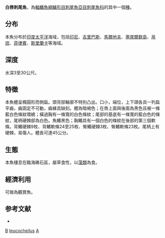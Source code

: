 {{Speciesbox
| genus = Acanthurus
| species = leucocheilus
| image = AcanthurusleucocheilusTulambenBali(14).jpg
| status = LC
| status_system = IUCN3.1
| authority = [[Herre|Herre]], 1927
| synonyms = *''Acanthurus leuocheilus''<br /><small>Herre, 1927</small>
*''Acanthurus leuococheilus''<br /><small>Herre, 1927</small>
}}
'''白唇刺尾魚'''，為[[輻鰭魚綱|輻鰭魚綱]][[鱸形目|鱸形目]][[刺尾魚亞目|刺尾魚亞目]][[刺尾魚科|刺尾魚科]]的其中一個[[種|種]]。

==分布==
本魚分布於[[印度|印度]][[太平洋|太平洋]]海域，包括[[印度尼西亚|印尼]]、[[基里巴斯|吉里巴斯]]、[[马尔代夫|馬爾地夫]]、[[塞舌尔|塞席爾群島]]、[[帛琉|帛琉]]、[[菲律賓|菲律賓]]、[[斯里蘭卡|斯里蘭卡]]等海域。

==深度==
水深3至30公尺。

==特徵==
本魚體呈橢圓形而側扁。頭背部輪廓不特別凸出。口小，端位，上下頜各具一列扁平齒，齒固定不可動，齒緣具缺刻。體為暗褐色；在唇上面與後面為黑色且被一條藍白色條紋環繞；橫過胸有一條寬的白色條紋；尾部的基底有一條寬的藍白色的條紋，尾柄硬棘部為白色。魚鰭黑色；胸鰭具有一個白色的條紋在後部的第三個軟條。背鰭硬棘9枚、背鰭軟條24至25枚、臀鰭硬棘3枚、臀鰭軟條23枚。尾柄上有硬棘，易傷人。體長可達45公分。

==生態==
本魚棲息在臨海礁石區，屬草食性，以[[藻類|藻類]]為食。

==經濟利用==
可做為觀賞魚。

==参考文献==
*{{FishBase_species|genus=Acanthurus|species=leucocheilus|year=2011|month=12}}

{{taxonbar}}

[[Category:觀賞魚|B]]
[[Category:刺尾鱼属|leucocheilus]]
[[Category:1927年描述的魚類|A]]